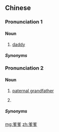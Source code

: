 ==Chinese==
{{zh-forms}}

===Pronunciation 1===
{{zh-pron
|m=diēdie
|c=de1 de1
|w=1tia tia
|x=die1 die
|cat=n
}}

====Noun====
{{zh-noun}}

# {{lb|zh|dialectal|_|Mandarin|dialectal|_|Gan|dialectal|_|Hakka|dialectal|_|Jin|Wu|Xiang|colloquial}} [[daddy]]

=====Synonyms=====
{{zh-dial|爸爸}}

===Pronunciation 2===
{{zh-pron
|m=diēdie
|x=dia1 dia
|cat=n
}}

====Noun====
{{zh-noun}}

# {{lb|zh|dialectal|_|Mandarin|dialectal|_|Gan|dialectal|_|Hakka|Min Bei|dialectal|_|Wu|Xiang}} [[paternal grandfather]]
# {{lb|zh|dialectal|_|Mandarin|Xiang|polite}} {{n-g|Term of address for an older male.}}

=====Synonyms=====
{{zh-dial|祖父}}

[[mg:爹爹]]
[[zh:爹爹]]